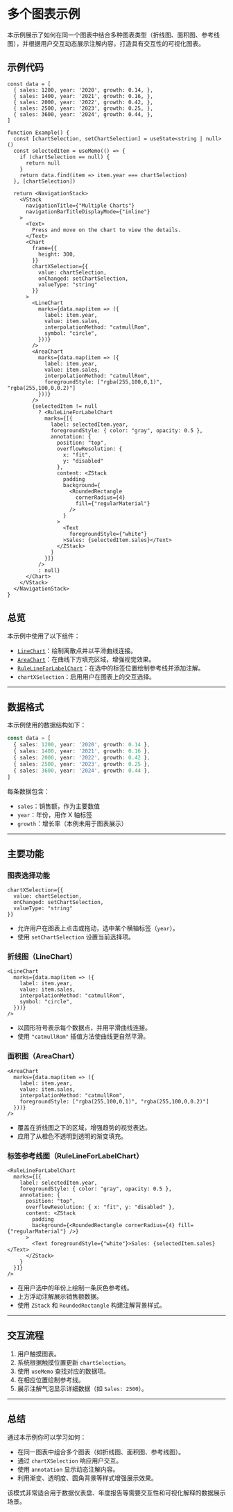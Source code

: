 # 多个图表示例 
        
本示例展示了如何在同一个图表中结合多种图表类型（折线图、面积图、参考线图），并根据用户交互动态展示注解内容，打造具有交互性的可视化图表。

## 示例代码

```tsx
const data = [
  { sales: 1200, year: '2020', growth: 0.14, },
  { sales: 1400, year: '2021', growth: 0.16, },
  { sales: 2000, year: '2022', growth: 0.42, },
  { sales: 2500, year: '2023', growth: 0.25, },
  { sales: 3600, year: '2024', growth: 0.44, },
]

function Example() {
  const [chartSelection, setChartSelection] = useState<string | null>()
  const selectedItem = useMemo(() => {
    if (chartSelection == null) {
      return null
    }
    return data.find(item => item.year === chartSelection)
  }, [chartSelection])

  return <NavigationStack>
    <VStack
      navigationTitle={"Multiple Charts"}
      navigationBarTitleDisplayMode={"inline"}
    >
      <Text>
        Press and move on the chart to view the details.
      </Text>
      <Chart
        frame={{
          height: 300,
        }}
        chartXSelection={{
          value: chartSelection,
          onChanged: setChartSelection,
          valueType: "string"
        }}
      >
        <LineChart
          marks={data.map(item => ({
            label: item.year,
            value: item.sales,
            interpolationMethod: "catmullRom",
            symbol: "circle",
          }))}
        />
        <AreaChart
          marks={data.map(item => ({
            label: item.year,
            value: item.sales,
            interpolationMethod: "catmullRom",
            foregroundStyle: ["rgba(255,100,0,1)", "rgba(255,100,0,0.2)"]
          }))}
        />
        {selectedItem != null
          ? <RuleLineForLabelChart
            marks={[{
              label: selectedItem.year,
              foregroundStyle: { color: "gray", opacity: 0.5 },
              annotation: {
                position: "top",
                overflowResolution: {
                  x: "fit",
                  y: "disabled"
                },
                content: <ZStack
                  padding
                  background={
                    <RoundedRectangle
                      cornerRadius={4}
                      fill={"regularMaterial"}
                    />
                  }
                >
                  <Text
                    foregroundStyle={"white"}
                  >Sales: {selectedItem.sales}</Text>
                </ZStack>
              }
            }]}
          />
          : null}
      </Chart>
    </VStack>
  </NavigationStack>
}
```

## 总览

本示例中使用了以下组件：

* [`LineChart`](#折线图)：绘制离散点并以平滑曲线连接。
* [`AreaChart`](#面积图)：在曲线下方填充区域，增强视觉效果。
* [`RuleLineForLabelChart`](#标签参考线图)：在选中的标签位置绘制参考线并添加注解。
* `chartXSelection`：启用用户在图表上的交互选择。

---

## 数据格式

本示例使用的数据结构如下：

```ts
const data = [
  { sales: 1200, year: '2020', growth: 0.14 },
  { sales: 1400, year: '2021', growth: 0.16 },
  { sales: 2000, year: '2022', growth: 0.42 },
  { sales: 2500, year: '2023', growth: 0.25 },
  { sales: 3600, year: '2024', growth: 0.44 },
]
```

每条数据包含：

* `sales`：销售额，作为主要数值
* `year`：年份，用作 X 轴标签
* `growth`：增长率（本例未用于图表展示）

---

## 主要功能

### 图表选择功能

```tsx
chartXSelection={{
  value: chartSelection,
  onChanged: setChartSelection,
  valueType: "string"
}}
```

* 允许用户在图表上点击或拖动，选中某个横轴标签（`year`）。
* 使用 `setChartSelection` 设置当前选择项。

### 折线图（LineChart）

```tsx
<LineChart
  marks={data.map(item => ({
    label: item.year,
    value: item.sales,
    interpolationMethod: "catmullRom",
    symbol: "circle",
  }))}
/>
```

* 以圆形符号表示每个数据点，并用平滑曲线连接。
* 使用 `"catmullRom"` 插值方法使曲线更自然平滑。

### 面积图（AreaChart）

```tsx
<AreaChart
  marks={data.map(item => ({
    label: item.year,
    value: item.sales,
    interpolationMethod: "catmullRom",
    foregroundStyle: ["rgba(255,100,0,1)", "rgba(255,100,0,0.2)"]
  }))}
/>
```

* 覆盖在折线图之下的区域，增强趋势的视觉表达。
* 应用了从橙色不透明到透明的渐变填充。

### 标签参考线图（RuleLineForLabelChart）

```tsx
<RuleLineForLabelChart
  marks={[{
    label: selectedItem.year,
    foregroundStyle: { color: "gray", opacity: 0.5 },
    annotation: {
      position: "top",
      overflowResolution: { x: "fit", y: "disabled" },
      content: <ZStack
        padding
        background={<RoundedRectangle cornerRadius={4} fill={"regularMaterial"} />}
      >
        <Text foregroundStyle={"white"}>Sales: {selectedItem.sales}</Text>
      </ZStack>
    }
  }]}
/>
```

* 在用户选中的年份上绘制一条灰色参考线。
* 上方浮动注解展示销售额数据。
* 使用 `ZStack` 和 `RoundedRectangle` 构建注解背景样式。

---

## 交互流程

1. 用户触摸图表。
2. 系统根据触摸位置更新 `chartSelection`。
3. 使用 `useMemo` 查找对应的数据项。
4. 在相应位置绘制参考线。
5. 展示注解气泡显示详细数据（如 `Sales: 2500`）。

---

## 总结

通过本示例你可以学习如何：

* 在同一图表中组合多个图表（如折线图、面积图、参考线图）。
* 通过 `chartXSelection` 响应用户交互。
* 使用 `annotation` 显示动态注解内容。
* 利用渐变、透明度、圆角背景等样式增强展示效果。

该模式非常适合用于数据仪表盘、年度报告等需要交互性和可视化解释的数据展示场景。

